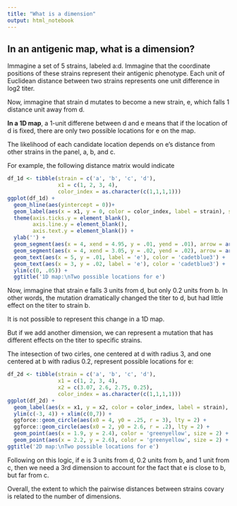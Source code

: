 ```yaml
---
title: "What is a dimension"
output: html_notebook
---
```


## In an antigenic map, what is a dimension?


Immagine a set of 5 strains, labeled a:d.
Immagine that the coordinate positions of these strains represent their antigenic phenotype.
Each unit of Euclidean distance between two strains represents one unit difference in log2 titer.

Now, immagine that strain d mutates to become a new strain, e, which falls 1 distance unit away from d.

**In a 1D map**, a 1-unit differene between d and e means that if the location of d is fixed, there are only two possible locations for e on the map.

The likelihood of each candidate location depends on e's distance from other strains in the panel, a, b, and c.

For example, the following distance matrix would indicate 


```r
df_1d <- tibble(strain = c('a', 'b', 'c', 'd'),
                x1 = c(1, 2, 3, 4),
                color_index = as.character(c(1,1,1,1)))
ggplot(df_1d) +
  geom_hline(aes(yintercept = 0))+
  geom_label(aes(x = x1, y = 0, color = color_index, label = strain), show.legend = F) +
  theme(axis.ticks.y = element_blank(),
        axis.line.y = element_blank(),
        axis.text.y = element_blank()) +
  ylab('') +
  geom_segment(aes(x = 4, xend = 4.95, y = .01, yend = .01), arrow = arrow(), color = 'cadetblue3') +
  geom_segment(aes(x = 4, xend = 3.05, y = .02, yend = .02), arrow = arrow(), color = 'cadetblue3') +
  geom_text(aes(x = 5, y = .01, label = 'e'), color = 'cadetblue3') +
  geom_text(aes(x = 3, y = .02, label = 'e'), color = 'cadetblue3') +
  ylim(c(0, .05)) +
  ggtitle('1D map:\nTwo possible locations for e')
```



Now, immagine that strain e falls 3 units from d, but only 0.2 units from b. In other words, the mutation dramatically changed the titer to d, but had little effect on the titer to strain b. 

It is not possible to represent this change in a 1D map.

But if we add another dimension, we can represent a mutation that has different effects on the titer to specific strains.

The intesection of two cirles, one centered at d with radius 3, and one centered at b with radius 0.2, represent possible locations for e:


```r
df_2d <- tibble(strain = c('a', 'b', 'c', 'd'),
                x1 = c(1, 2, 3, 4),
                x2 = c(3.07, 2.6, 2.75, 0.25),
                color_index = as.character(c(1,1,1,1)))
ggplot(df_2d) +
  geom_label(aes(x = x1, y = x2, color = color_index, label = strain), show.legend = F) +
  ylim(c(-3, 4)) + xlim(c(0,7)) +
  ggforce::geom_circle(aes(x0 = 4, y0 = .25, r = 3), lty = 2) +
  ggforce::geom_circle(aes(x0 = 2, y0 = 2.6, r = .2), lty = 2) +
  geom_point(aes(x = 1.9, y = 2.4), color = 'greenyellow', size = 2) +
  geom_point(aes(x = 2.2, y = 2.6), color = 'greenyellow', size = 2) +
ggtitle('2D map:\nTwo possible locations for e')
```


Following on this logic, if e is 3 units from d, 0.2 units from b, and 1 unit from c, then we need a 3rd dimension to account for the fact that e is close to b, but far from c.

Overall, the extent to which the pairwise distances between strains covary is related to the number of dimensions.





 

